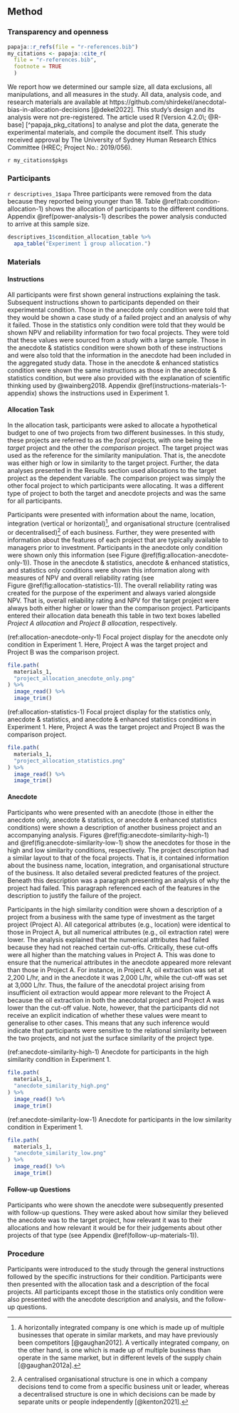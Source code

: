 ## Method {#method-1}
### Transparency and openness

```r
papaja::r_refs(file = "r-references.bib")
my_citations <- papaja::cite_r(
  file = "r-references.bib",
  footnote = TRUE
  )
```

We report how we determined our sample size, all data exclusions, all
manipulations, and all measures in the study. All data, analysis code, and
research materials are available at
https://github.com/shirdekel/anecdotal-bias-in-allocation-decisions
[@dekel2022]. This study's design and its analysis were not pre-registered. The
article used R [Version 4.2.0\; @R-base] [^papaja_pkg_citations] to analyse and
plot the data, generate the experimental materials, and compile the document
itself. This study received approval by The University of Sydney Human Research
Ethics Committee (HREC; Project No.: 2019/056).

`r my_citations$pkgs`

### Participants

`r descriptives_1$apa` Three participants were removed from the data because
they reported being younger than 18.
Table \@ref(tab:condition-allocation-1) shows the allocation of
participants to the different conditions.
Appendix \@ref(power-analysis-1) describes the power analysis
conducted to arrive at this sample size.

```r
descriptives_1$condition_allocation_table %>%
  apa_table("Experiment 1 group allocation.")
```

### Materials {#materials-1}

#### Instructions {#instructions-materials-1}

All participants were first shown general instructions explaining the task.
Subsequent instructions shown to participants depended on their experimental
condition. Those in the anecdote only condition were told that they would be
shown a case study of a failed project and an analysis of why it failed. Those
in the statistics only condition were told that they would be shown NPV and
reliability information for two focal projects. They were told that these values
were sourced from a study with a large sample. Those in the anecdote &
statistics condition were shown both of these instructions and were also told
that the information in the anecdote had been included in the aggregated study
data. Those in the anecdote & enhanced statistics condition were shown the same
instructions as those in the anecdote & statistics condition, but were also
provided with the explanation of scientific thinking used by @wainberg2018.
Appendix \@ref(instructions-materials-1-appendix) shows the
instructions used in Experiment 1.

#### Allocation Task

In the allocation task, participants were asked to allocate a hypothetical
budget to one of two projects from two different businesses. In this study,
these projects are referred to as the *focal* projects, with one being the
*target* project and the other the *comparison* project. The target project was
used as the reference for the similarity manipulation. That is, the anecdote was
either high or low in similarity to the target project. Further, the data
analyses presented in the Results section used allocations to the target project
as the dependent variable. The comparison project was simply the other focal
project to which participants were allocating. It was a different type of
project to both the target and anecdote projects and was the same for all
participants.

Participants were presented with information about the name, location,
integration (vertical or horizontal)[^integration], and organisational structure
(centralised or decentralised)[^structure] of each business. Further, they were
presented with information about the features of each project that are typically
available to managers prior to investment. Participants in the anecdote only
condition were shown only this information (see
Figure \@ref(fig:allocation-anecdote-only-1)). Those
in the anecdote & statistics, anecdote & enhanced statistics, and statistics
only conditions were shown this information along with measures of NPV and
overall reliability rating (see
Figure \@ref(fig:allocation-statistics-1)). The
overall reliability rating was created for the purpose of the experiment and
always varied alongside NPV. That is, overall reliability rating and NPV for the
target project were always both either higher or lower than the comparison
project. Participants entered their allocation data beneath this table in two
text boxes labelled *Project A allocation* and *Project B allocation*,
respectively.

[^integration]: A horizontally integrated company is one which is made up of
multiple businesses that operate in similar markets, and may have previously
been competitors [@gaughan2012]. A vertically integrated company, on the other
hand, is one which is made up of multiple business than operate in the same
market, but in different levels of the supply chain [@gaughan2012a].

[^structure]: A centralised organisational structure is one in which a company
decisions tend to come from a specific business unit or leader, whereas a
decentralised structure is one in which decisions can be made by separate units
or people independently [@kenton2021].

(ref:allocation-anecdote-only-1) Focal project display for the anecdote only condition in Experiment 1. Here, Project A was the target project and Project B was the comparison project.

```r
file.path(
  materials_1,
  "project_allocation_anecdote_only.png"
) %>%
  image_read() %>%
  image_trim()
```

(ref:allocation-statistics-1) Focal project display for the statistics only, anecdote & statistics, and anecdote & enhanced statistics conditions in Experiment 1. Here, Project A was the target project and Project B was the comparison project.

```r
file.path(
  materials_1,
  "project_allocation_statistics.png"
) %>%
  image_read() %>%
  image_trim()
```

#### Anecdote

Participants who were presented with an anecdote (those in either the anecdote
only, anecdote & statistics, or anecdote & enhanced statistics conditions) were
shown a description of another business project and an accompanying analysis.
Figures \@ref(fig:anecdote-similarity-high-1)
and \@ref(fig:anecdote-similarity-low-1) show the anecdotes
for those in the high and low similarity conditions, respectively. The project
description had a similar layout to that of the focal projects. That is, it
contained information about the business name, location, integration, and
organisational structure of the business. It also detailed several predicted
features of the project. Beneath this description was a paragraph presenting an
analysis of why the project had failed. This paragraph referenced each of the
features in the description to justify the failure of the project.


Participants in the high similarity condition were shown a description of a
project from a business with the same type of investment as the target project
(Project A). All categorical attributes (e.g., location) were identical to those
in Project A, but all numerical attributes (e.g., oil extraction rate) were
lower. The analysis explained that the numerical attributes had failed because
they had not reached certain cut-offs. Critically, these cut-offs were all
higher than the matching values in Project A. This was done to ensure that the
numerical attributes in the anecdote appeared more relevant than those in
Project A. For instance, in Project A, oil extraction was set at 2,200 L/hr, and
in the anecdote it was 2,000 L/hr, while the cut-off was set at 3,000 L/hr.
Thus, the failure of the anecdotal project arising from insufficient oil
extraction would appear more relevant to the Project A because the oil
extraction in both the anecdotal project and Project A was lower than the
cut-off value. Note, however, that the participants did not receive an explicit
indication of whether these values were meant to generalise to other cases. This
means that any such inference would indicate that participants were sensitive to
the relational similarity between the two projects, and not just the surface
similarity of the project type.

(ref:anecdote-similarity-high-1) Anecdote for participants in the high similarity condition in Experiment 1.

```r
file.path(
  materials_1,
  "anecdote_similarity_high.png"
) %>%
  image_read() %>%
  image_trim()
```

(ref:anecdote-similarity-low-1) Anecdote for participants in the low similarity condition in Experiment 1.

```r
file.path(
  materials_1,
  "anecdote_similarity_low.png"
) %>%
  image_read() %>%
  image_trim()
```

#### Follow-up Questions

Participants who were shown the anecdote were subsequently presented with
follow-up questions. They were asked about how similar they believed the
anecdote was to the target project, how relevant it was to their allocations and
how relevant it would be for their judgements about other projects of that type
(see Appendix \@ref(follow-up-materials-1)).

### Procedure

Participants were introduced to the study through the general instructions
followed by the specific instructions for their condition. Participants were
then presented with the allocation task and a description of the focal projects.
All participants except those in the statistics only condition were also
presented with the anecdote description and analysis, and the follow-up
questions.

